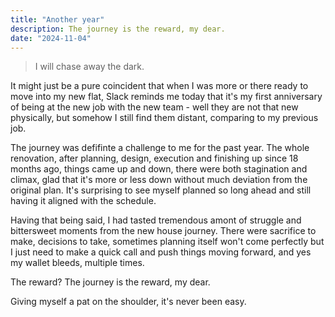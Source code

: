 ```yaml
---
title: "Another year"
description: The journey is the reward, my dear.
date: "2024-11-04"
---
```


> I will chase away the dark.

It might just be a pure coincident that when I was more or there ready to move into my new flat, Slack reminds me today that it's my first anniversary of being at the new job with the new team - well they are not that new physically, but somehow I still find them distant, comparing to my previous job.

The journey was defifinte a challenge to me for the past year. The whole renovation, after planning, design, execution and finishing up since 18 months ago, things came up and down, there were both stagination and climax, glad that it's more or less down without much deviation from the original plan. It's surprising to see myself planned so long ahead and still having it aligned with the schedule.

Having that being said, I had tasted tremendous amont of struggle and bittersweet moments from the new house journey. There were sacrifice to make, decisions to take, sometimes planning itself won't come perfectly but I just need to make a quick call and push things moving forward, and yes my wallet bleeds, multiple times. 

The reward? The journey is the reward, my dear. 

Giving myself a pat on the shoulder, it's never been easy. 